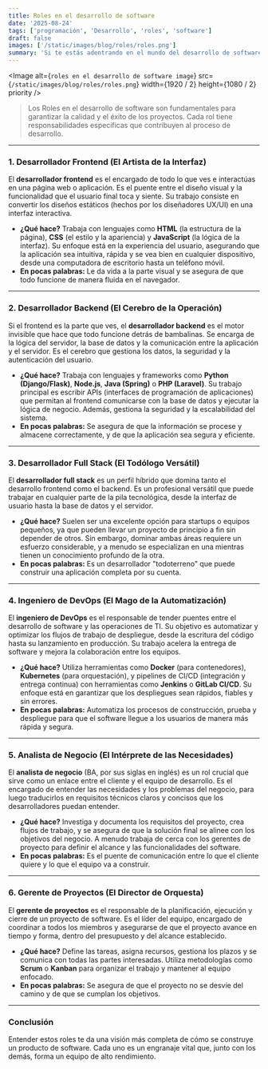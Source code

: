 ```yaml
---
title: Roles en el desarrollo de software
date: '2025-08-24'
tags: ['programación', 'Desarrollo', 'roles', 'software']
draft: false
images: ['/static/images/blog/roles/roles.png']
summary: 'Si te estás adentrando en el mundo del desarrollo de software, es fundamental que conozcas los diferentes roles que hacen posible que un proyecto se convierta en realidad.'
---
```


<Image
  alt={`roles en el desarrollo de software image`}
  src={`/static/images/blog/roles/roles.png`}
  width={1920 / 2}
  height={1080 / 2}
  priority
/>

>Los Roles en el desarrollo de software son fundamentales para garantizar la calidad y el éxito de los proyectos. Cada rol tiene responsabilidades específicas que contribuyen al proceso de desarrollo.

---

### 1. Desarrollador Frontend (El Artista de la Interfaz)

El **desarrollador frontend** es el encargado de todo lo que ves e interactúas en una página web o aplicación. Es el puente entre el diseño visual y la funcionalidad que el usuario final toca y siente. Su trabajo consiste en convertir los diseños estáticos (hechos por los diseñadores UX/UI) en una interfaz interactiva.

* **¿Qué hace?** Trabaja con lenguajes como **HTML** (la estructura de la página), **CSS** (el estilo y la apariencia) y **JavaScript** (la lógica de la interfaz). Su enfoque está en la experiencia del usuario, asegurando que la aplicación sea intuitiva, rápida y se vea bien en cualquier dispositivo, desde una computadora de escritorio hasta un teléfono móvil. 
* **En pocas palabras:** Le da vida a la parte visual y se asegura de que todo funcione de manera fluida en el navegador.

---

### 2. Desarrollador Backend (El Cerebro de la Operación)

Si el frontend es la parte que ves, el **desarrollador backend** es el motor invisible que hace que todo funcione detrás de bambalinas. Se encarga de la lógica del servidor, la base de datos y la comunicación entre la aplicación y el servidor. Es el cerebro que gestiona los datos, la seguridad y la autenticación del usuario.

* **¿Qué hace?** Trabaja con lenguajes y frameworks como **Python (Django/Flask)**, **Node.js**, **Java (Spring)** o **PHP (Laravel)**. Su trabajo principal es escribir APIs (interfaces de programación de aplicaciones) que permitan al frontend comunicarse con la base de datos y ejecutar la lógica de negocio. Además, gestiona la seguridad y la escalabilidad del sistema.
* **En pocas palabras:** Se asegura de que la información se procese y almacene correctamente, y de que la aplicación sea segura y eficiente.

---

### 3. Desarrollador Full Stack (El Todólogo Versátil)

El **desarrollador full stack** es un perfil híbrido que domina tanto el desarrollo frontend como el backend. Es un profesional versátil que puede trabajar en cualquier parte de la pila tecnológica, desde la interfaz de usuario hasta la base de datos y el servidor.

* **¿Qué hace?** Suelen ser una excelente opción para startups o equipos pequeños, ya que pueden llevar un proyecto de principio a fin sin depender de otros. Sin embargo, dominar ambas áreas requiere un esfuerzo considerable, y a menudo se especializan en una mientras tienen un conocimiento profundo de la otra. 
* **En pocas palabras:** Es un desarrollador "todoterreno" que puede construir una aplicación completa por su cuenta.

---

### 4. Ingeniero de DevOps (El Mago de la Automatización)

El **ingeniero de DevOps** es el responsable de tender puentes entre el desarrollo de software y las operaciones de TI. Su objetivo es automatizar y optimizar los flujos de trabajo de despliegue, desde la escritura del código hasta su lanzamiento en producción. Su trabajo acelera la entrega de software y mejora la colaboración entre los equipos.

* **¿Qué hace?** Utiliza herramientas como **Docker** (para contenedores), **Kubernetes** (para orquestación), y pipelines de CI/CD (integración y entrega continua) con herramientas como **Jenkins** o **GitLab CI/CD**. Su enfoque está en garantizar que los despliegues sean rápidos, fiables y sin errores.
* **En pocas palabras:** Automatiza los procesos de construcción, prueba y despliegue para que el software llegue a los usuarios de manera más rápida y segura.

---

### 5. Analista de Negocio (El Intérprete de las Necesidades)

El **analista de negocio** (BA, por sus siglas en inglés) es un rol crucial que sirve como un enlace entre el cliente y el equipo de desarrollo. Es el encargado de entender las necesidades y los problemas del negocio, para luego traducirlos en requisitos técnicos claros y concisos que los desarrolladores puedan entender.

* **¿Qué hace?** Investiga y documenta los requisitos del proyecto, crea flujos de trabajo, y se asegura de que la solución final se alinee con los objetivos del negocio. A menudo trabaja de cerca con los gerentes de proyecto para definir el alcance y las funcionalidades del software.
* **En pocas palabras:** Es el puente de comunicación entre lo que el cliente quiere y lo que el equipo va a construir.

---

### 6. Gerente de Proyectos (El Director de Orquesta)

El **gerente de proyectos** es el responsable de la planificación, ejecución y cierre de un proyecto de software. Es el líder del equipo, encargado de coordinar a todos los miembros y asegurarse de que el proyecto avance en tiempo y forma, dentro del presupuesto y del alcance establecido.

* **¿Qué hace?** Define las tareas, asigna recursos, gestiona los plazos y se comunica con todas las partes interesadas. Utiliza metodologías como **Scrum** o **Kanban** para organizar el trabajo y mantener al equipo enfocado.
* **En pocas palabras:** Se asegura de que el proyecto no se desvíe del camino y de que se cumplan los objetivos.

---

### Conclusión

Entender estos roles te da una visión más completa de cómo se construye un producto de software. Cada uno es un engranaje vital que, junto con los demás, forma un equipo de alto rendimiento.